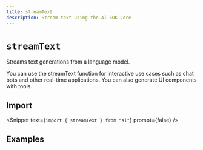 ```yaml
---
title: streamText
description: Stream text using the AI SDK Core
---
```


# `streamText`

Streams text generations from a language model.

You can use the streamText function for interactive use cases such as chat bots and other real-time applications. You can also generate UI components with tools.

## Import

<Snippet text={`import { streamText } from "ai"`} prompt={false} />

<ReferenceTable packageName="core" functionName="streamText" />

## Examples

<ExamplesList packageName="core" functionName="streamText" />
